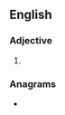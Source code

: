 {{also|Danker}}
==English==

===Adjective===
{{head|en|comparative adjective}}

# {{en-comparative of|dank}}

===Anagrams===
* {{anagrams|en|a=adeknr|Kendra|darken|de-rank|derank|endark|kendra|narked|ranked}}